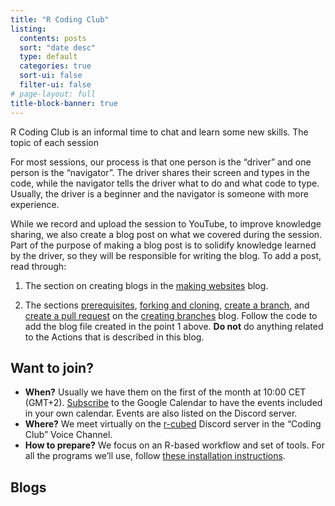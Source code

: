 ```yaml
---
title: "R Coding Club"
listing:
  contents: posts
  sort: "date desc"
  type: default
  categories: true
  sort-ui: false
  filter-ui: false
# page-layout: full
title-block-banner: true
---
```


R Coding Club is an informal time to chat and learn some new skills. The
topic of each session

For most sessions, our process is that one person is the "driver" and
one person is the "navigator". The driver shares their screen and types
in the code, while the navigator tells the driver what to do and what
code to type. Usually, the driver is a beginner and the navigator is
someone with more experience.

While we record and upload the session to YouTube, to improve knowledge
sharing, we also create a blog post on what we covered during the
session. Part of the purpose of making a blog post is to solidify
knowledge learned by the driver, so they will be responsible for writing
the blog. To add a post, read through:

1.  The section on creating blogs in the [making
    websites](posts/making-websites/index.qmd#create-blogs) blog.

2.  The sections
    [prerequisites](posts/branches-and-actions/index.qmd#prerequisites),
    [forking and cloning](posts/branches-and-actions/index.qmd#forking),
    [create a
    branch](posts/branches-and-actions/index.qmd#create-branch), and
    [create a pull
    request](posts/branches-and-actions/index.qmd#create-pr) on the
    [creating branches](posts/branches-and-actions/index.qmd) blog.
    Follow the code to add the blog file created in the point 1 above.
    **Do not** do anything related to the Actions that is described in
    this blog.

## Want to join?

-   **When?** Usually we have them on the first of the month at 10:00
    CET (GMT+2).
    [Subscribe](https://calendar.google.com/calendar/ical/39a16da8db74089c7694eb93955eecf8f7385d923f27af8eb20efc02c8757ed2%40group.calendar.google.com/public/basic.ics)
    to the Google Calendar to have the events included in your own
    calendar. Events are also listed on the Discord server.
-   **Where?** We meet virtually on the
    [r-cubed](https://discord.gg/xHPyj7dxJx) Discord server in the
    "Coding Club" Voice Channel.
-   **How to prepare?** We focus on an R-based workflow and set of
    tools. For all the programs we'll use, follow [these installation
    instructions](https://guides.rostools.org/pre-course.html#installation-instructions).

<!-- Note: Images taken from https://www.pexels.com/ -->

## Blogs
